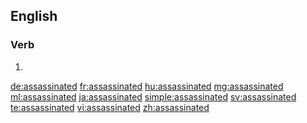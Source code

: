 ==English==

===Verb===
{{head|en|verb form}}

# {{en-past of|assassinate}}

[[de:assassinated]]
[[fr:assassinated]]
[[hu:assassinated]]
[[mg:assassinated]]
[[ml:assassinated]]
[[ja:assassinated]]
[[simple:assassinated]]
[[sv:assassinated]]
[[te:assassinated]]
[[vi:assassinated]]
[[zh:assassinated]]